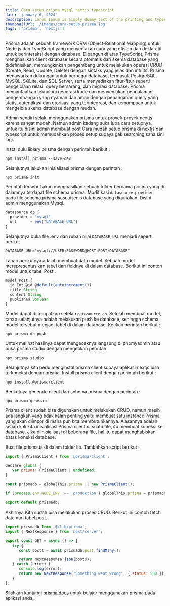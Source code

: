 ```yaml
---
title: Cara setup prisma mysql nextjs typescript
date: 'january 6, 2024'
description: Lorem Ipsum is simply dummy text of the printing and typesetting industry.
thumbnailUrl: '/images/cara-setup-prisma.jpg'
tags: ['prisma', 'nextjs']
---
```


Prisma adalah sebuah framework ORM (Object-Relational Mapping) untuk Node.js dan TypeScript yang menyediakan cara yang efisien dan deklaratif untuk berinteraksi dengan database. Dibangun di atas TypeScript, Prisma menghasilkan client database secara otomatis dari skema database yang didefinisikan, memungkinkan pengembang untuk melakukan operasi CRUD (Create, Read, Update, Delete) dengan sintaks yang jelas dan intuitif. Prisma menawarkan dukungan untuk berbagai database, termasuk PostgreSQL, MySQL, SQLite, dan SQL Server, serta menyediakan fitur-fitur seperti pengelolaan relasi, query bersarang, dan migrasi database. Prisma memanfaatkan teknologi generasi kode dan menyediakan pengalaman pengembangan yang nyaman dan aman dengan penanganan query yang statis, autentikasi dan otorisasi yang terintegrasi, dan kemampuan untuk mengelola skema database dengan mudah.

Admin sendiri selalu menggunakan prisma untuk proyek-proyek nextjs karena sangat mudah. Namun admin kadang suka lupa cara setupnya, untuk itu disini admin membuat post Cara mudah setup prisma di nextjs dan typescript untuk memudahkan proses setup supaya gak searching sana sini lagi.

Instal dulu liblary prisma dengan perintah berikut :

```npm
npm install prisma --save-dev
```

Selanjutnya lakukan inisialisasi prisma dengan perintah :

```npm
npx prisma init
```

Perintah tersebut akan menghasilkan sebuah folder bernama prisma yang di dalamnya terdapat file schema.prisma.
Modifikasi `datasource provider` pada file schema.prisma sesuai jenis database yang digunakan. Disini admin menggunakan Mysql.

```javascript
datasource db {
  provider = "mysql"
  url      = env("DATABASE_URL")
}
```

Selanjutnya buka file .env dan rubah nilai `DATABASE_URL` menjadi seperti berikut

```npm
DATABASE_URL="mysql://USER:PASSWORD@HOST:PORT/DATABASE"
```

Tahap berikutnya adalah membuat data model. Sebuah model merepresentasikan tabel dan fieldnya di dalam database. Berikut ini contoh model untuk tabel Post :

```javascript
model Post {
  id Int @id @default(autoincrement())
  title String
  content String
  published Boolean
}
```

Model dapat di tempatkan setelah `datasource db`. Setelah membuat model, tahap selanjutnya adalah melakukan push ke database, sehingga schema model tersebut menjadi tabel di dalam database. Ketikan perintah berikut :

```npm
npx prisma db push
```

Untuk melihat hasilnya dapat mengeceknya langsung di phpmyadmin atau buka prisma studio dengan mengetikan perintah :

```npm
npx prisma studio
```

Selanjutnya kita perlu menginstal prisma client supaya aplikasi nextjs bisa terkoneksi dengan prisma. Install prisma client dengan perintah berikut :

```npm
npm install @prisma/client
```

Berikutnya generate client dari schema prisma dengan perintah :

```npm
npx prisma generate
```

Prisma client sudah bisa digunakan untuk melakukan CRUD, namun masih ada langkah yang tidak kalah penting yaitu membuat satu instance Prisma yang akan diimpor di mana pun kita membutuhkannya. Alasannya adalah setiap kali kita inisialisasi Prisma client di suatu file, itu membuat koneksi ke database. Jika diinisialisasi di beberapa file, hal itu dapat menghabiskan batas koneksi database.

Buat file prisma.ts di dalam folder lib. Tambahkan script berikut :

```javascript
import { PrismaClient } from '@prisma/client';

declare global {
   var prisma: PrismaClient | undefined;
}

const prismadb = globalThis.prisma || new PrismaClient();

if (process.env.NODE_ENV !== 'production') globalThis.prisma = prismadb;

export default prismadb;
```

Akhirnya Kita sudah bisa melakukan proses CRUD. Berikut ini contoh fetch data dari tabel post.

```javascript
import prismadb from '@/lib/prisma';
import { NextResponse } from 'next/server';

export const GET = async () => {
   try {
      const posts = await prismadb.post.findMany();

      return NextResponse.json(posts);
   } catch (error) {
      console.log(error);
      return new NextResponse('Something went wrong', { status: 500 });
   }
};
```

Silahkan kunjungi [prisma docs](https://www.prisma.io/docs) untuk belajar menggunakan prisma pada aplikasi anda.
